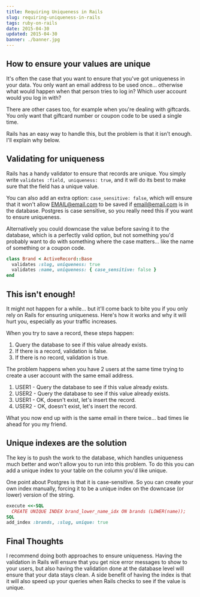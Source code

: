 ```yaml
---
title: Requiring Uniqueness in Rails
slug: requiring-uniqueness-in-rails
tags: ruby-on-rails
date: 2015-04-30
updated: 2015-04-30
banner: ./banner.jpg
---
```


## How to ensure your values are unique

It's often the case that you want to ensure that you've got uniqueness in your data. You only want an email address to be used once... otherwise what would happen when that person tries to log in? Which user account would you log in with?

There are other cases too, for example when you're dealing with giftcards. You only want that giftcard number or coupon code to be used a single time.

Rails has an easy way to handle this, but the problem is that it isn't enough. I'll explain why below.

## Validating for uniqueness

Rails has a handy validator to ensure that records are unique. You simply write `validates :field, uniqueness: true`, and it will do its best to make sure that the field has a unique value.

You can also add an extra option: `case_sensitive: false`, which will ensure that it won't allow EMAIL@email.com to be saved if email@email.com is in the database. Postgres is case sensitive, so you really need this if you want to ensure uniqueness.

Alternatively you could downcase the value before saving it to the database, which is a perfectly valid option, but not something you'd probably want to do with something where the case matters... like the name of something or a coupon code.

```ruby
class Brand < ActiveRecord::Base
  validates :slug, uniqueness: true
  validates :name, uniqueness: { case_sensitive: false }
end
```

## This isn't enough!

It might not happen for a while... but it'll come back to bite you if you only rely on Rails for ensuring uniqueness. Here's how it works and why it will hurt you, especially as your traffic increases.

When you try to save a record, these steps happen:

1. Query the database to see if this value already exists.
2. If there is a record, validation is false.
3. If there is no record, validation is true.

The problem happens when you have 2 users at the same time trying to create a user account with the same email address.

1. USER1 - Query the database to see if this value already exists.
2. USER2 - Query the database to see if this value already exists.
3. USER1 - OK, doesn't exist, let's insert the record.
4. USER2 - OK, doesn't exist, let's insert the record.

What you now end up with is the same email in there twice... bad times lie ahead for you my friend.

## Unique indexes are the solution

The key is to push the work to the database, which handles uniqueness much better and won't allow you to run into this problem. To do this you can add a unique index to your table on the column you'd like unique.

One point about Postgres is that it is case-sensitive. So you can create your own index manually, forcing it to be a unique index on the downcase (or lower) version of the string.

```ruby
execute <<-SQL
  CREATE UNIQUE INDEX brand_lower_name_idx ON brands (LOWER(name));
SQL
add_index :brands, :slug, unique: true
```

## Final Thoughts

I recommend doing both approaches to ensure uniqueness. Having the validation in Rails will ensure that you get nice error messages to show to your users, but also having the validation done at the database level will ensure that your data stays clean. A side benefit of having the index is that it will also speed up your queries when Rails checks to see if the value is unique.
